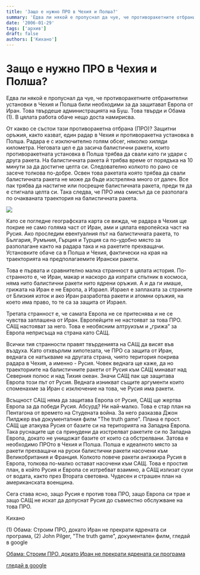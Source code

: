 ```yaml
---
title: 'Защо е нужно ПРО в Чехия и Полша?'
summary: 'Eдва ли някой е пропуснал да чуе, че противоракетните отбранителни установки в Чехия и Полша били необходими за да защитават Европа от Иран. Това твър...'
date: '2006-01-29'
tags: ['архив']
draft: false
authors: ['Кихано']
---
```


# Защо е нужно ПРО в Чехия и Полша?

Eдва ли някой е пропуснал да чуе, че противоракетните отбранителни установки в Чехия и Полша били необходими за да защитават Европа от Иран. Това твърдеше администрацията на Буш. Това твърди и Обама (1). В цялата работа обаче нещо доста намирисва.

От какво се състои тази противоракетна отбрана (ПРО)? Защитни оръжия, както казват, един радар в Чехия и противоракетна установка в Полша. Радара е с изключително голям обсег, няколко хиляди километра. Неговата цел е да засича балистични ракети, които противоракетната установка в Полша трябва да свали като ги удари с друга ракета. На балистичната ракета й трябва време от порядъка на 10 минути за да достигне целта си. Следователно колкото по рано се засече толкова по-добре. Освен това ракетата която трябва да свали балистичната ракета не може да бъде изстреляна много от далеч. Все пак трябва да настигне или посрещне балистичната ракета, преди тя да е стигнала целта си. Така следва, че ПРО има смисъл да се разполага по очакваната траектория на балистичната ракета.

![](/static/images/PRO.jpg)

Като се погледне географската карта се вижда, че радара в Чехия ще покрие не само голяма част от Иран, ами и цялата европейска част на Русия. Ако проследим евентуалния път на балистичната ракета, то България, Румъния, Гърция и Турция са по-удобно място за разполагане както на радара така и на ракетите прехващачи. Установките обаче са в Полша и Чехия, фактически на края на траекторията на предполагаемите Ирански ракети.

Това е първата и сравнително малка странност в цялата история. По-странното е, че Иран, макар и наскоро да изпрати спътник в космоса, няма нито балистични ракети нито ядрени оръжия. А и да ги имаше, грижата на Иран е не Европа, а Израел. Израел е заплахата за страните от Близкия изток и ако Иран разработва ракети и атомни оръжия, на което има право, то те са за защита от Израел.

Третата странност е, че самата Европа не се притеснява и не се чувства заплашена от Иран. Европейците не настояват за това ПРО. САЩ настояват за него. Това е необясним алтруизъм и „грижа” за Европа неприсъща на страна като САЩ.

Всички тия странности правят твърденията на САЩ да висят във въздуха. Като отхвърлим хипотезата, че ПРО са защита от Иран, веднага се натъкваме на другата страна, чиято територия покрива радара в Чехия, а именно - Русия. Човек веднага ще каже, да но траекториите на балистичните ракети от Русия към САЩ минават над Северния полюс и над Тихия океан. Значи САЩ пак ще защитава Европа този път от Русия. Веднага изникват същите аргументи които споменахме за Иран с изключение на това, че Русия има ракети.

Всъщност САЩ няма да защитава Европа от Русия, САЩ ще жертва Европа за да победи Русия. Абсурд? Ни най-малко. Това е стар план на Пентагона от времето на Студената война. За него разказва Джон Пилджер във документалния филм "The truth game". Плана е прост. САЩ ще атакува Русия от базите си на територията на Западна Европа. Така руснаците ще са принудени да изстрелват ракетите си по Западна Европа, докато не унищожат базите от които са обстрелвани. Затова е необходимо ПРОто в Чехия и Полша. Полша е идеалното място за ракети прехващачи на руски балистични ракети насочени към Великобритания и Франция. Колкото повече ракети ангажира Русия в Европа, толкова по-малко остават насочени към САЩ. Това е простия план, в който Русия и Европа се изтребват взаимно, а САЩ излизат сухи от водата, както през Втората световна. Чудесен и страшен план на американската военщина.

Сега става ясно, защо Русия е против това ПРО, защо Европа си трае и защо САЩ не искат да допуснат Русия до съвместно обслужване на това ПРО.

Кихано

(1) Обама: Строим ПРО, докато Иран не прекрати ядрената си програма,
(2) John Pilger, "The truth game", документален филм, гледай в google

[Обама: Строим ПРО, докато Иран не прекрати ядрената си програма](http://news.ibox.bg/news/id_793213194)

[гледай в google](http://video.google.com/videoplay?docid=8188389096643641702&ei=aiHZSbPYG5eM2ALotsVk&q=John+Pilger+game&emb=1)
